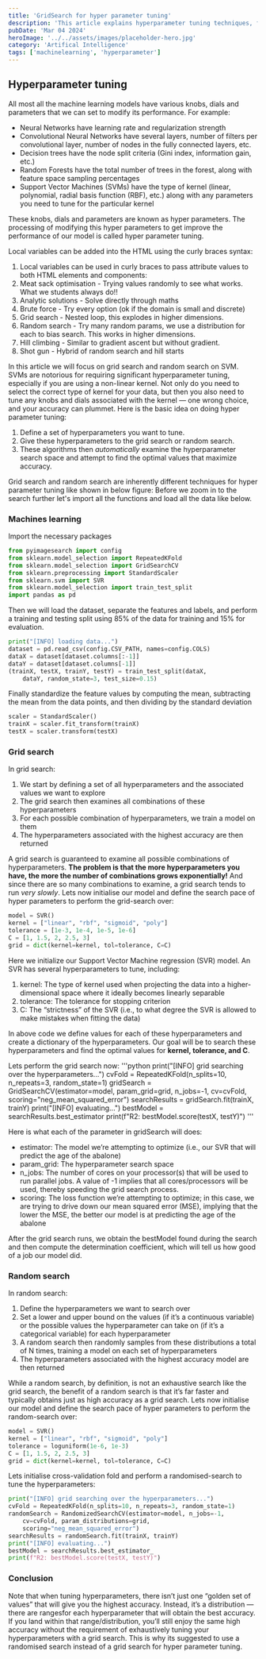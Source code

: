 ```yaml
---
title: 'GridSearch for hyper parameter tuning'
description: 'This article explains hyperparameter tuning techniques, focusing on grid search and random search, to optimize the performance of machine learning models, especially Support Vector Machines (SVMs).'
pubDate: 'Mar 04 2024'
heroImage: '../../assets/images/placeholder-hero.jpg'
category: 'Artifical Intelligence'
tags: ['machinelearning', 'hyperparameter']
---
```


## Hyperparameter tuning

All most all the machine learning models have various knobs, dials and parameters that we can set to modify its performance.
For example:
- Neural Networks have learning rate and regularization strength
- Convolutional Neural Networks have several layers, number of filters per convolutional layer, number of nodes in the fully connected layers, etc.
- Decision trees have the node split criteria (Gini index, information gain, etc.)
- Random Forests have the total number of trees in the forest, along with feature space sampling percentages
- Support Vector Machines (SVMs) have the type of kernel (linear, polynomial, radial basis function (RBF), etc.) along with any parameters you need to tune for the particular kernel

These knobs, dials and parameters are known as hyper parameters. The processing of modifying this hyper parameters to get improve the performance of our model is called hyper parameter tuning.

Local variables can be added into the HTML using the curly braces syntax:

1. Local variables can be used in curly braces to pass attribute values to both HTML elements and components:
2. Meat sack optimisation - Trying values randomly to see what works. What we students always do!!
3. Analytic solutions - Solve directly through maths
4. Brute force - Try every option (ok if the domain is small and discrete)
5. Grid search - Nested loop, this explodes in higher dimensions.
6. Random search - Try many random params, we use a distribution for each to bias search. This works in higher dimensions.
7. Hill climbing - Similar to gradient ascent but without gradient.
8. Shot gun - Hybrid of random search and hill starts

In this article we will focus on grid search and random search on SVM. 
SVMs are notorious for requiring significant hyperparameter tuning, especially if you are using a non-linear kernel. 
Not only do you need to select the correct type of kernel for your data, but then you also need to tune any knobs and dials associated with the kernel — one wrong choice, and your accuracy can plummet.
Here is the basic idea on doing hyper parameter tuning:
1. Define a set of hyperparameters you want to tune.
2. Give these hyperparameters to the grid search or random search.
3. These algorithms then _automatically_ examine the hyperparameter search space and attempt to find the optimal values that maximize accuracy.

Grid search and random search are inherently different techniques for hyper parameter tuning like shown in below figure:
Before we zoom in to the search further let's import all the functions and load all the data like below.

### Machines learning

Import the necessary packages
```python
from pyimagesearch import config
from sklearn.model_selection import RepeatedKFold
from sklearn.model_selection import GridSearchCV
from sklearn.preprocessing import StandardScaler
from sklearn.svm import SVR
from sklearn.model_selection import train_test_split
import pandas as pd
```

Then we will load the dataset, separate the features and labels, and perform a training and testing split using 85% of the data for training and 15% for evaluation.
```python
print("[INFO] loading data...")
dataset = pd.read_csv(config.CSV_PATH, names=config.COLS)
dataX = dataset[dataset.columns[:-1]]
dataY = dataset[dataset.columns[-1]]
(trainX, testX, trainY, testY) = train_test_split(dataX,
	dataY, random_state=3, test_size=0.15)
```
Finally standardize the feature values by computing the mean, subtracting the mean from the data points, and then dividing by the standard deviation
```python
scaler = StandardScaler()
trainX = scaler.fit_transform(trainX)
testX = scaler.transform(testX)
```


### Grid search

In grid search:
1. We start by defining a set of all hyperparameters and the associated values we want to explore
2. The grid search then examines all combinations of these hyperparameters
3. For each possible combination of hyperparameters, we train a model on them
4. The hyperparameters associated with the highest accuracy are then returned

A grid search is guaranteed to examine all possible combinations of hyperparameters. 
**The problem is that the more hyperparameters you have, the more the number of combinations grows exponentially!**
And since there are so many combinations to examine, a grid search tends to run _very slowly_.
Lets now initialise our model and define the search pace of hyper parameters to perform the grid-search over:
```python
model = SVR()
kernel = ["linear", "rbf", "sigmoid", "poly"]
tolerance = [1e-3, 1e-4, 1e-5, 1e-6]
C = [1, 1.5, 2, 2.5, 3]
grid = dict(kernel=kernel, tol=tolerance, C=C)
```
Here we initialize our Support Vector Machine regression (SVR) model. An SVR has several hyperparameters to tune, including:
1. kernel: The type of kernel used when projecting the data into a higher-dimensional space where it ideally becomes linearly separable
2. tolerance: The tolerance for stopping criterion
3. C: The “strictness” of the SVR (i.e., to what degree the SVR is allowed to make mistakes when fitting the data)

In above code we define values for each of these hyperparameters and create a dictionary of the hyperparameters. 
Our goal will be to search these hyperparameters and find the optimal values for **kernel, tolerance, and C**.

Lets perform the grid search now:
'''python
print("[INFO] grid searching over the hyperparameters...")
cvFold = RepeatedKFold(n_splits=10, n_repeats=3, random_state=1)
gridSearch = GridSearchCV(estimator=model, param_grid=grid, n_jobs=-1, cv=cvFold, scoring="neg_mean_squared_error")
searchResults = gridSearch.fit(trainX, trainY)
print("[INFO] evaluating...")
bestModel = searchResults.best_estimator
print(f"R2: bestModel.score(testX, testY)")
'''

Here is what each of the parameter in gridSearch will does:
- estimator: The model we’re attempting to optimize (i.e., our SVR that will predict the age of the abalone)
- param_grid: The hyperparameter search space
- n_jobs: The number of cores on your processor(s) that will be used to run parallel jobs. A value of -1 implies that all cores/processors will be used, thereby speeding the grid search process.
- scoring: The loss function we’re attempting to optimize; in this case, we are trying to drive down our mean squared error (MSE), implying that the lower the MSE, the better our model is at predicting the age of the abalone

After the grid search runs, we obtain the bestModel found during the search and then compute the determination coefficient, which will tell us how good of a job our model did.

### Random search
In random search:

1. Define the hyperparameters we want to search over
2. Set a lower and upper bound on the values (if it’s a continuous variable) or the possible values the hyperparameter can take on (if it’s a categorical variable) for each hyperparameter
3. A random search then randomly samples from these distributions a total of N times, training a model on each set of hyperparameters
4. The hyperparameters associated with the highest accuracy model are then returned

While a random search, by definition, is not an exhaustive search like the grid search, the benefit of a random search is that it’s far faster and typically obtains just as high accuracy as a grid search.
Lets now initialise our model and define the search pace of hyper parameters to perform the random-search over:

```python
model = SVR()
kernel = ["linear", "rbf", "sigmoid", "poly"]
tolerance = loguniform(1e-6, 1e-3)
C = [1, 1.5, 2, 2.5, 3]
grid = dict(kernel=kernel, tol=tolerance, C=C)
```

Lets initialise cross-validation fold and perform a randomised-search to tune the hyperparameters:

```python
print("[INFO] grid searching over the hyperparameters...")
cvFold = RepeatedKFold(n_splits=10, n_repeats=3, random_state=1)
randomSearch = RandomizedSearchCV(estimator=model, n_jobs=-1,
	cv=cvFold, param_distributions=grid,
	scoring="neg_mean_squared_error")
searchResults = randomSearch.fit(trainX, trainY)
print("[INFO] evaluating...")
bestModel = searchResults.best_estimator_
print(f"R2: bestModel.score(testX, testY)")
```

### Conclusion
Note that when tuning hyperparameters, there isn’t just one “golden set of values” that will give you the highest accuracy. 
Instead, it’s a distribution — there are rangesfor each hyperparameter that will obtain the best accuracy. 
If you land within that range/distribution, you’ll still enjoy the same high accuracy without the requirement of exhaustively tuning your hyperparameters with a grid search. 
This is why its suggested to use a randomised search instead of a grid search for hyper parameter tuning.
